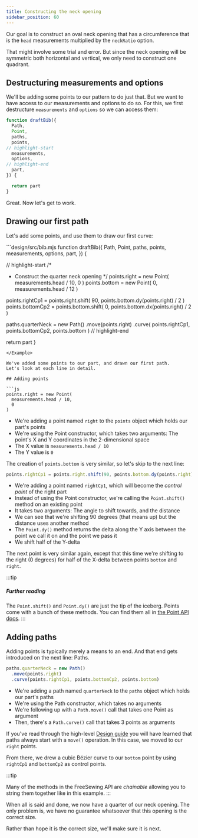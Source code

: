 ```yaml
---
title: Constructing the neck opening
sidebar_position: 60
---
```


Our goal is to construct an oval neck opening that has a circumference
that is the `head` measurements multiplied by the `neckRatio` option.

That might involve some trial and error. But since the neck opening will be symmetric
both horizontal and vertical, we only need to construct one quadrant.

## Destructuring measurements and options

We'll be adding some points to our pattern to do just that. But we want to have
access to our measurements and options to do so. For this, we first destructure
`measurements` and `options` so we can access them:

```design/src/bib.mjs
function draftBib({
  Path,
  Point,
  paths,
  points,
// highlight-start
  measurements,
  options,
// highlight-end
  part,
}) {

  return part
}
```

Great. Now let's get to work.

## Drawing our first path

Let's add some points, and use them to draw our first curve:

<Example tutorial caption="Our very first path forms a quarter of our neck opening">
```design/src/bib.mjs
function draftBib({
  Path,
  Point,
  paths,
  points,
  measurements,
  options,
  part,
}) {

// highlight-start
  /*
   * Construct the quarter neck opening
   */
  points.right = new Point(
    measurements.head / 10,
    0
  )
  points.bottom = new Point(
    0,
    measurements.head / 12
  )

  points.rightCp1 = points.right.shift(
    90,
    points.bottom.dy(points.right) / 2
  )
  points.bottomCp2 = points.bottom.shift(
    0,
    points.bottom.dx(points.right) / 2
  )

  paths.quarterNeck = new Path()
    .move(points.right)
    .curve(
      points.rightCp1,
      points.bottomCp2,
      points.bottom
    )
// highlight-end

  return part
}
```
</Example>

We've added some points to our part, and drawn our first path.
Let's look at each line in detail.

## Adding points

```js
points.right = new Point(
  measurements.head / 10,
  0
)
````

- We're adding a point named `right` to the `points` object which holds our
  part's points
- We're using the Point constructor, which takes two arguments: The point's X
  and Y coordinates in the 2-dimensional space
- The X value is `measurements.head / 10`
- The Y value is `0`

The creation of `points.bottom` is very similar, so let's skip to the next line:

```js
points.rightCp1 = points.right.shift(90, points.bottom.dy(points.right) / 2)
```

- We're adding a point named `rightCp1`, which will become the _control point_
  of the right part
- Instead of using the Point constructor, we're calling the `Point.shift()`
  method on an existing point
- It takes two arguments: The angle to shift towards, and the distance
- We can see that we're shifting 90 degrees (that means up) but the distance
  uses another method
- The `Point.dy()` method returns the delta along the Y axis between the point
  we call it on and the point we pass it
- We shift half of the Y-delta

The next point is very similar again, except that this time we're shifting to
the right (0 degrees) for half of the X-delta between points `bottom` and
`right`.

:::tip

##### Further reading

The `Point.shift()` and `Point.dy()` are just the tip of the iceberg.
Points come with a bunch of these methods.
You can find them all in [the Point API docs](/reference/api/point/).
:::

## Adding paths

Adding points is typically merely a means to an end. And that end gets
introduced on the next line: Paths.

```js
paths.quarterNeck = new Path()
  .move(points.right)
  .curve(points.rightCp1, points.bottomCp2, points.bottom)
```

- We're adding a path named `quarterNeck` to the `paths` object which holds our
  part's paths
- We're using the Path constructor, which takes no arguments
- We're following up with a `Path.move()` call that takes one Point as argument
- Then, there's a `Path.curve()` call that takes 3 points as arguments

If you've read through the high-level [Design guide](/guides/designs) you
will have learned that paths always start with a `move()` operation. In this
case, we moved to our `right` points.

From there, we drew a cubic Bézier curve to our `bottom` point by using
`rightCp1` and `bottomCp2` as control points.

:::tip

Many of the methods in the FreeSewing API are _chainable_ allowing you
to string them together like in this example.
:::

When all is said and done, we now have a quarter of our neck opening.
The only problem is, we have no guarantee whatsoever that this opening is the correct size.

Rather than hope it is the correct size, we'll make sure it is next.
